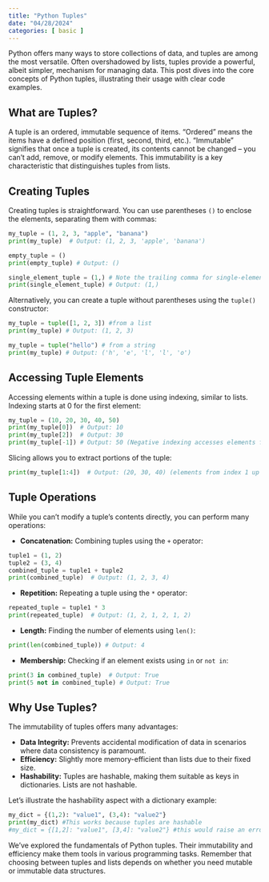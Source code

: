 ```yaml
---
title: "Python Tuples"
date: "04/28/2024"
categories: [ basic ]
---
```



Python offers many ways to store collections of data, and tuples are among the most versatile.  Often overshadowed by lists, tuples provide a powerful, albeit simpler, mechanism for managing data. This post dives into the core concepts of Python tuples, illustrating their usage with clear code examples.


## What are Tuples?

A tuple is an ordered, immutable sequence of items.  "Ordered" means the items have a defined position (first, second, third, etc.). "Immutable" signifies that once a tuple is created, its contents cannot be changed – you can't add, remove, or modify elements. This immutability is a key characteristic that distinguishes tuples from lists.


## Creating Tuples

Creating tuples is straightforward.  You can use parentheses `()` to enclose the elements, separating them with commas:

```python
my_tuple = (1, 2, 3, "apple", "banana")
print(my_tuple)  # Output: (1, 2, 3, 'apple', 'banana')

empty_tuple = ()
print(empty_tuple) # Output: ()

single_element_tuple = (1,) # Note the trailing comma for single-element tuples
print(single_element_tuple) # Output: (1,)
```

Alternatively, you can create a tuple without parentheses using the `tuple()` constructor:

```python
my_tuple = tuple([1, 2, 3]) #from a list
print(my_tuple) # Output: (1, 2, 3)

my_tuple = tuple("hello") # from a string
print(my_tuple) # Output: ('h', 'e', 'l', 'l', 'o')

```


## Accessing Tuple Elements

Accessing elements within a tuple is done using indexing, similar to lists.  Indexing starts at 0 for the first element:

```python
my_tuple = (10, 20, 30, 40, 50)
print(my_tuple[0])  # Output: 10
print(my_tuple[2])  # Output: 30
print(my_tuple[-1]) # Output: 50 (Negative indexing accesses elements from the end)
```

Slicing allows you to extract portions of the tuple:

```python
print(my_tuple[1:4])  # Output: (20, 30, 40) (elements from index 1 up to, but not including, 4)
```

## Tuple Operations

While you can't modify a tuple's contents directly, you can perform many operations:


* **Concatenation:** Combining tuples using the `+` operator:

```python
tuple1 = (1, 2)
tuple2 = (3, 4)
combined_tuple = tuple1 + tuple2
print(combined_tuple)  # Output: (1, 2, 3, 4)
```

* **Repetition:** Repeating a tuple using the `*` operator:

```python
repeated_tuple = tuple1 * 3
print(repeated_tuple)  # Output: (1, 2, 1, 2, 1, 2)
```

* **Length:** Finding the number of elements using `len()`:

```python
print(len(combined_tuple)) # Output: 4
```

* **Membership:** Checking if an element exists using `in` or `not in`:

```python
print(3 in combined_tuple)  # Output: True
print(5 not in combined_tuple) # Output: True
```


##  Why Use Tuples?

The immutability of tuples offers many advantages:

* **Data Integrity:** Prevents accidental modification of data in scenarios where data consistency is paramount.
* **Efficiency:**  Slightly more memory-efficient than lists due to their fixed size.
* **Hashability:** Tuples are hashable, making them suitable as keys in dictionaries.  Lists are not hashable.

Let's illustrate the hashability aspect with a dictionary example:

```python
my_dict = {(1,2): "value1", (3,4): "value2"}
print(my_dict) #This works because tuples are hashable
#my_dict = {[1,2]: "value1", [3,4]: "value2"} #this would raise an error because lists are not hashable.

```

We've explored the fundamentals of Python tuples. Their immutability and efficiency make them tools in various programming tasks. Remember that choosing between tuples and lists depends on whether you need mutable or immutable data structures.

